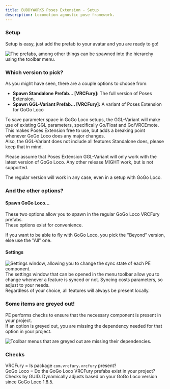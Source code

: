 ```yaml
---
title: BUDDYWORKS Poses Extension - Setup
description: Locomotion-agnostic pose framework.
---
```


### Setup

Setup is easy, just add the prefab to your avatar and you are ready to go!

![The prefabs, among other things can be spawned into the hierarchy using the toolbar menu.](./img/001.webp)  


### Which version to pick?
As you might have seen, there are a couple options to choose from:
- **Spawn Standalone Prefab... [VRCFury]:** The full version of Poses Extension.
- **Spawn GGL-Variant Prefab... [VRCFury]:** A variant of Poses Extension for GoGo Loco

To save parameter space in GoGo Loco setups, the GGL-Variant will make use of existing GGL parameters, specifically Go/Float and Go/VRCEmote. This makes Poses Extension free to use, but adds a breaking point whenever GoGo Loco does any major changes.  
Also, the GGL-Variant does not include all features Standalone does, please keep that in mind.

Please assume that Poses Extension GGL-Variant will only work with the latest version of GoGo Loco. Any other release MIGHT work, but is not supported.

<Aside>The regular version will work in any case, even in a setup with GoGo Loco.</Aside>

### And the other options?

#### Spawn GoGo Loco...
These two options allow you to spawn in the regular GoGo Loco VRCFury prefabs.  
These options exist for convenience.

If you want to be able to fly with GoGo Loco, you pick the "Beyond" version, else use the "All" one.

#### Settings
![Settings window, allowing you to change the sync state of each PE component.](./img/009.webp)  
The settings window that can be opened in the menu toolbar allow you to change whenever a feature is synced or not. Syncing costs parameters, so adjust to your needs.  
Regardless of your choice, all features will always be present locally.


### Some items are greyed out!
PE performs checks to ensure that the necessary component is present in your project.  
If an option is greyed out, you are missing the dependency needed for that option in your project.  

![Toolbar menus that are greyed out are missing their dependencies.](./img/002.webp)  

### Checks  
VRCFury = Is package `com.vrcfury.vrcfury` present?  
GoGo Loco = Do the GoGo Loco VRCFury prefabs exist in your project? Checks by GUID. Dynamically adjusts based on your GoGo Loco version since GoGo Loco 1.8.5.  